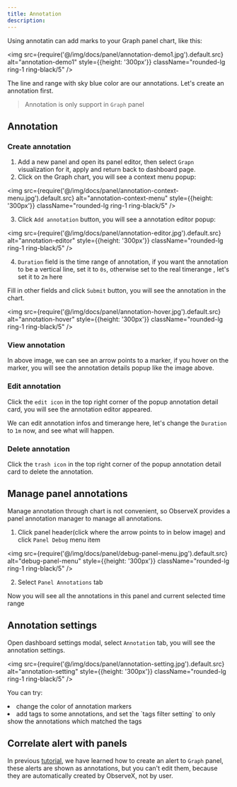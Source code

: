 ```yaml
---
title: Annotation
description: 
---
```



Using annotatin can add marks to your Graph panel chart, like this: 

<img src={require('@/img/docs/panel/annotation-demo1.jpg').default.src} alt="annotation-demo1" style={{height: '300px'}} className="rounded-lg ring-1 ring-black/5" />

The line and range with sky blue color are our annotations. Let's create an annotation first.

> Annotation is only support in <Code>Graph</Code> panel

## Annotation

### Create annotation 

1. Add a new panel and open its panel editor, then select `Grapn` visualization for it, apply and return back to dashboard page.
2. Click on the Graph chart, you will see a context menu popup:

<img src={require('@/img/docs/panel/annotation-context-menu.jpg').default.src} alt="annotation-context-menu" style={{height: '300px'}} className="rounded-lg ring-1 ring-black/5" />

3. Click `Add annotation` button, you will see a annotation editor popup:

<img src={require('@/img/docs/panel/annotation-editor.jpg').default.src} alt="annotation-editor" style={{height: '300px'}} className="rounded-lg ring-1 ring-black/5" />

4. `Duration` field is the time range of annotation, if you want the annotation to be a vertical line, set it to `0s`, otherwise set to the real timerange ,
let's set it to `2m` here

Fill in other fields and click `Submit` button, you will see the annotation in the chart.

<img src={require('@/img/docs/panel/annotation-hover.jpg').default.src} alt="annotation-hover" style={{height: '300px'}} className="rounded-lg ring-1 ring-black/5" />

### View annotation

In above image, we can see an arrow points to a marker, if you hover on the marker, you will see the annotation details popup like the image above.

### Edit annotation

Click the `edit icon` in the top right corner of the popup annotation detail card, you will see the annotation editor appeared.

We can edit annotation infos and timerange here, let's change the `Duration` to `1m` now, and see what will happen.


### Delete annotation 

Click the `trash icon` in the top right corner of the popup annotation detail card to delete the annotation.


## Manage panel annotations 

Manage annotation through chart is not convenient, so ObserveX provides a panel annotation manager to manage all annotations.

1. Click panel header(click where the arrow points to in below image) and click `Panel Debug` menu item 

<img src={require('@/img/docs/panel/debug-panel-menu.jpg').default.src} alt="debug-panel-menu" style={{height: '300px'}} className="rounded-lg ring-1 ring-black/5" />

2. Select `Panel Annotations` tab 

Now you will see all the annotations in this panel and current selected time range

## Annotation settings

Open dashboard settings modal, select `Annotation` tab, you will see the annotation settings.

<img src={require('@/img/docs/panel/annotation-setting.jpg').default.src} alt="annotation-setting" style={{height: '300px'}} className="rounded-lg ring-1 ring-black/5" />

You can try:

<TextList>
    <li>change the color of annotation markers</li>
    <li>add tags to some annotations, and set the `tags filter setting` to only show the annotations which matched the tags</li>
</TextList>


## Correlate alert with panels

In previous [tutorial](/docs/tutorial-alert#correlate-alerts-to-graph-panel), we have learned how to create an alert to `Graph` panel, these alerts are shown as annotations, but you can't edit them,
because they are automatically created by ObserveX, not by user.

